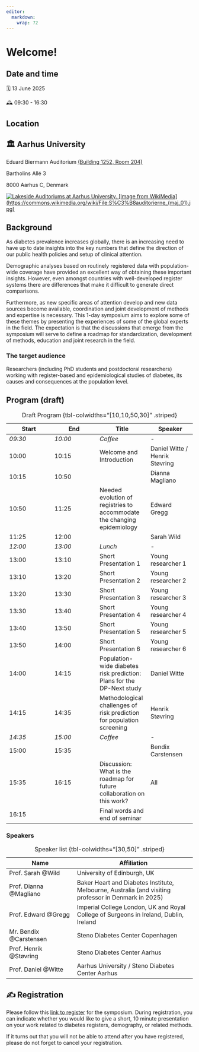 ```yaml
---
editor: 
  markdown: 
    wrap: 72
---
```


# Welcome!

## Date and time

::: callout-note
🗓 13 June 2025

🕰️ 09:30 - 16:30
:::

## Location

::: {.callout-note icon="false"}
## 🏛️ Aarhus University

Eduard Biermann Auditorium [(Building 1252, Room
204)](https://www.au.dk/om/organisation/find-au/bygningskort/)

Bartholins Allé 3

8000 Aarhus C, Denmark

[![Lakeside Auditoriums at Aarhus University. \[Image from
WikiMedia\](https://commons.wikimedia.org/wiki/File:S%C3%B8auditorierne\_(maj_01).jpg)](/images/søauditorierne.jpg){#fig-auditoriums}](https://commons.wikimedia.org/wiki/File:S%C3%B8auditorierne_(maj_01).jpg)
:::

## Background

As diabetes prevalence increases globally, there is an increasing need
to have up to date insights into the key numbers that define the
direction of our public health policies and setup of clinical attention.

Demographic analyses based on routinely registered data with
population-wide coverage have provided an excellent way of obtaining
these important insights. However, even amongst countries with
well-developed register systems there are differences that make it
difficult to generate direct comparisons.

Furthermore, as new specific areas of attention develop and new data
sources become available, coordination and joint development of methods
and expertise is necessary. This 1-day symposium aims to explore some of
these themes by presenting the experiences of some of the global experts
in the field. The expectation is that the discussions that emerge from
the symposium will serve to define a roadmap for standardization,
development of methods, education and joint research in the field.

### The target audience

Researchers (including PhD students and postdoctoral researchers)
working with register-based and epidemiological studies of diabetes, its
causes and consequences at the population level.

## Program (draft)

| Start | End | Title | Speaker |
|------------------|------------------|--------------------|------------------|
| *09:30* | *10:00* | *Coffee* | *-* |
| 10:00 | 10:15 | Welcome and Introduction | Daniel Witte / Henrik Støvring |
| 10:15 | 10:50 |  | Dianna Magliano |
| 10:50 | 11:25 | Needed evolution of registries to accommodate the changing epidemiology | Edward Gregg |
| 11:25 | 12:00 |  | Sarah Wild |
| *12:00* | *13:00* | *Lunch* | *-* |
| 13:00 | 13:10 | Short Presentation 1 | Young researcher 1 |
| 13:10 | 13:20 | Short Presentation 2 | Young researcher 2 |
| 13:20 | 13:30 | Short Presentation 3 | Young researcher 3 |
| 13:30 | 13:40 | Short Presentation 4 | Young researcher 4 |
| 13:40 | 13:50 | Short Presentation 5 | Young researcher 5 |
| 13:50 | 14:00 | Short Presentation 6 | Young researcher 6 |
| 14:00 | 14:15 | Population-wide diabetes risk prediction: Plans for the DP-Next study | Daniel Witte |
| 14:15 | 14:35 | Methodological challenges of risk prediction for population screening | Henrik Støvring |
| *14:35* | *15:00* | *Coffee* | *-* |
| 15:00 | 15:35 |  | Bendix Carstensen |
| 15:35 | 16:15 | Discussion: What is the roadmap for future collaboration on this work? | All |
| 16:15 |  | Final words and end of seminar |  |

: Draft Program {tbl-colwidths="\[10,10,50,30\]" .striped}

### Speakers

| Name | Affiliation |
|--------------------------|----------------------------------------------|
| Prof. Sarah @Wild | University of Edinburgh, UK |
| Prof. Dianna @Magliano | Baker Heart and Diabetes Institute, Melbourne, Australia (and visiting professor in Denmark in 2025) |
| Prof. Edward @Gregg | Imperial College London, UK and Royal College of Surgeons in Ireland, Dublin, Ireland |
| Mr. Bendix @Carstensen | Steno Diabetes Center Copenhagen |
| Prof. Henrik @Støvring | Steno Diabetes Center Aarhus |
| Prof. Daniel @Witte | Aarhus University / Steno Diabetes Center Aarhus |

: Speaker list {tbl-colwidths="\[30,50\]" .striped}

::: {.callout-important icon="false"}
## ✍️ Registration

Please follow this [link to
register](https://rm.plan2learn.dk/kursusvalg.aspx?id=133889) for the
symposium. During registration, you can indicate whether you would like
to give a short, 10 minute presentation on your work related to diabetes
registers, demography, or related methods.

If it turns out that you will not be able to attend after you have
registered, please do not forget to cancel your registration.
:::
